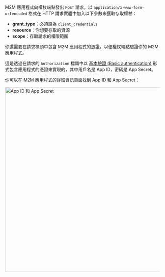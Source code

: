 
M2M 應用程式向權杖端點發出 `POST` 請求，以 `application/x-www-form-urlencoded` 格式在 HTTP 請求實體中加入以下參數來獲取存取權杖：

- **grant_type**：必須設為 `client_credentials`
- **resource**：你想要存取的資源
- **scope**：存取請求的權限範圍

你還需要在請求標頭中包含 M2M 應用程式的憑證，以便權杖端點驗證你的 M2M 應用程式。

這是透過在請求的 `Authorization` 標頭中以 [基本驗證 (Basic authentication)](https://developer.mozilla.org/en-US/docs/Web/HTTP/Headers/Authorization#basic_authentication) 形式包含應用程式的憑證來實現的，其中用戶名是 App ID，密碼是 App Secret。

你可以在 M2M 應用程式的詳細資訊頁面找到 App ID 和 App Secret：

<img alt="App ID 和 App Secret" src={AppIdSecretSrc} width="600px" />
